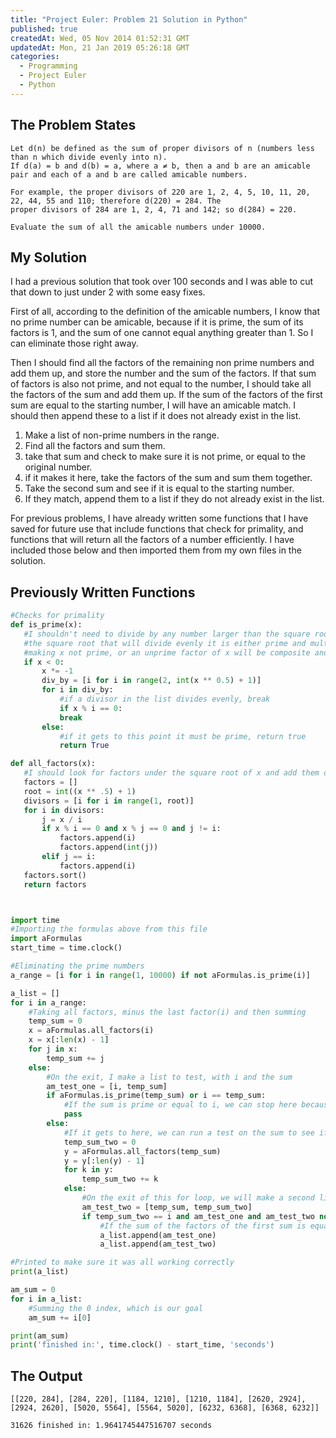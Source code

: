 ```yaml
---
title: "Project Euler: Problem 21 Solution in Python"
published: true
createdAt: Wed, 05 Nov 2014 01:52:31 GMT
updatedAt: Mon, 21 Jan 2019 05:26:18 GMT
categories:
  - Programming
  - Project Euler
  - Python
---
```


## The Problem States

```text
Let d(n) be defined as the sum of proper divisors of n (numbers less than n which divide evenly into n).
If d(a) = b and d(b) = a, where a ≠ b, then a and b are an amicable pair and each of a and b are called amicable numbers.

For example, the proper divisors of 220 are 1, 2, 4, 5, 10, 11, 20, 22, 44, 55 and 110; therefore d(220) = 284. The
proper divisors of 284 are 1, 2, 4, 71 and 142; so d(284) = 220.

Evaluate the sum of all the amicable numbers under 10000.
```

## My Solution

I had a previous solution that took over 100 seconds and I was able to cut that down to just under 2 with some easy fixes.

First of all, according to the definition of the amicable numbers, I know that no prime number can be amicable,
because if it is prime, the sum of its factors is 1, and the sum of one cannot equal anything greater than 1. So I
can eliminate those right away.

Then I should find all the factors of the remaining non prime numbers and add them up, and store the number and the
sum of the factors. If that sum of factors is also not prime, and not equal to the number, I should take all the
factors of the sum and add them up. If the sum of the factors of the first sum are equal to the starting number, I
will have an amicable match. I should then append these to a list if it does not already exist in the list.

1. Make a list of non-prime numbers in the range.
2. Find all the factors and sum them.
3. take that sum and check to make sure it is not prime, or equal to the original number.
4. if it makes it here, take the factors of the sum and sum them together.
5. Take the second sum and see if it is equal to the starting number.
6. If they match, append them to a list if they do not already exist in the list.

For previous problems, I have already written some functions that I have saved for future use that include functions
that check for primality, and functions that will return all the factors of a number efficiently. I have included
those below and then imported them from my own files in the solution.

## Previously Written Functions

```python
#Checks for primality
def is_prime(x):
   #I shouldn't need to divide by any number larger than the square root, because if there is a number larger than
   #the square root that will divide evenly it is either prime and multiplied by another number to equal x,
   #making x not prime, or an unprime factor of x will be composite and therefore making x composite as well
   if x < 0:
       x *= -1
       div_by = [i for i in range(2, int(x ** 0.5) + 1)]
       for i in div_by:
           #if a divisor in the list divides evenly, break
           if x % i == 0:
           break
       else:
           #if it gets to this point it must be prime, return true
           return True

def all_factors(x):
   #I should look for factors under the square root of x and add them only if x / it == 0?
   factors = []
   root = int((x ** .5) + 1)
   divisors = [i for i in range(1, root)]
   for i in divisors:
       j = x / i
       if x % i == 0 and x % j == 0 and j != i:
           factors.append(i)
           factors.append(int(j))
       elif j == i:
           factors.append(i)
   factors.sort()
   return factors



import time
#Importing the formulas above from this file
import aFormulas
start_time = time.clock()

#Eliminating the prime numbers
a_range = [i for i in range(1, 10000) if not aFormulas.is_prime(i)]

a_list = []
for i in a_range:
    #Taking all factors, minus the last factor(i) and then summing
    temp_sum = 0
    x = aFormulas.all_factors(i)
    x = x[:len(x) - 1]
    for j in x:
        temp_sum += j
    else:
        #On the exit, I make a list to test, with i and the sum
        am_test_one = [i, temp_sum]
        if aFormulas.is_prime(temp_sum) or i == temp_sum:
            #If the sum is prime or equal to i, we can stop here because its not possible for it to be amicable
            pass
        else:
            #If it gets to here, we can run a test on the sum to see if it is amicable with the original number
            temp_sum_two = 0
            y = aFormulas.all_factors(temp_sum)
            y = y[:len(y) - 1]
            for k in y:
                temp_sum_two += k
            else:
                #On the exit of this for loop, we will make a second list to test against the first.
                am_test_two = [temp_sum, temp_sum_two]
                if temp_sum_two == i and am_test_one and am_test_two not in a_list:
                    #If the sum of the factors of the first sum is equal to the original number (temp_sum_two == i) we can append the two amicable numbers to a list and sum it later
                    a_list.append(am_test_one)
                    a_list.append(am_test_two)

#Printed to make sure it was all working correctly
print(a_list)

am_sum = 0
for i in a_list:
    #Summing the 0 index, which is our goal
    am_sum += i[0]

print(am_sum)
print('finished in:', time.clock() - start_time, 'seconds')
```

## The Output

```text
[[220, 284], [284, 220], [1184, 1210], [1210, 1184], [2620, 2924], [2924, 2620], [5020, 5564], [5564, 5020], [6232, 6368], [6368, 6232]]

31626 finished in: 1.9641745447516707 seconds
```
